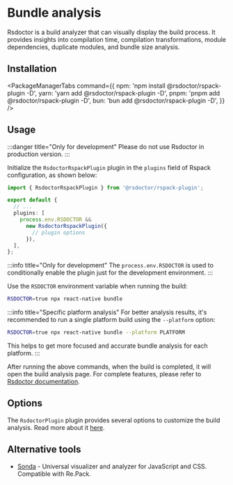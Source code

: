 # Bundle analysis

Rsdoctor is a build analyzer that can visually display the build process. It provides insights into compilation time, compilation transformations, module dependencies, duplicate modules, and bundle size analysis.

## Installation


<PackageManagerTabs command={{
  npm: 'npm install @rsdoctor/rspack-plugin -D',
  yarn: 'yarn add @rsdoctor/rspack-plugin -D',
  pnpm: 'pnpm add @rsdoctor/rspack-plugin -D',
  bun: 'bun add @rsdoctor/rspack-plugin -D',
}} />

## Usage

:::danger title="Only for development"
Please do not use Rsdoctor in production version.
:::

Initialize the `RsdoctorRspackPlugin` plugin in the `plugins` field of Rspack configuration, as shown below:

```ts title=rspack.config.js
import { RsdoctorRspackPlugin } from '@rsdoctor/rspack-plugin';

export default {
  // ...
  plugins: [
    process.env.RSDOCTOR &&
      new RsdoctorRspackPlugin({
        // plugin options
      }),
  ],
};
```

:::info title="Only for development"
The `process.env.RSDOCTOR` is used to conditionally enable the plugin just for the development environment.
:::

Use the `RSDOCTOR` environment variable when running the build:

```bash
RSDOCTOR=true npx react-native bundle
```

:::info title="Specific platform analysis"
For better analysis results, it's recommended to run a single platform build using the `--platform` option:

```bash
RSDOCTOR=true npx react-native bundle --platform PLATFORM
```

This helps to get more focused and accurate bundle analysis for each platform.
:::

After running the above commands, when the build is completed, it will open the build analysis page. For complete features, please refer to [Rsdoctor documentation](https://rsdoctor.dev/).

## Options

The `RsdoctorPlugin` plugin provides several options to customize the build analysis. Read more about it [here](https://rsdoctor.dev/config/options/options).


## Alternative tools

- [Sonda](https://github.com/filipsobol/sonda) - Universal visualizer and analyzer for JavaScript and CSS. Compatible with Re.Pack.
